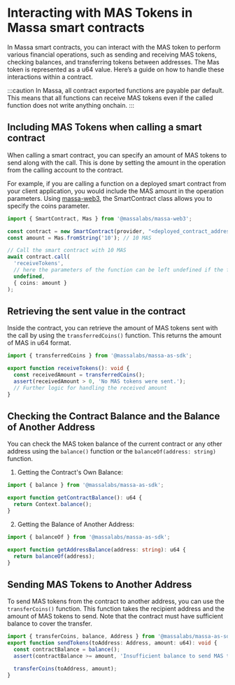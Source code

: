 # Interacting with MAS Tokens in Massa smart contracts
In Massa smart contracts, you can interact with the MAS token to perform various financial operations, such as sending and receiving MAS tokens, checking balances, and transferring tokens between addresses.
The Mas token is represented as a u64 value.
Here’s a guide on how to handle these interactions within a contract.

:::caution
In Massa, all contract exported functions are payable par default. This means that all functions can receive MAS tokens even if the called function does not write anything onchain.
:::

## Including MAS Tokens when calling a smart contract
When calling a smart contract, you can specify an amount of MAS tokens to send along with the call. This is done by setting the amount in the operation from the calling account to the contract.

For example, if you are calling a function on a deployed smart contract from your client application, you would include the MAS amount in the operation parameters.
Using [massa-web3](https://github.com/massalabs/massa-web3), the SmartContract class allows you to specify the coins parameter.

```ts
import { SmartContract, Mas } from '@massalabs/massa-web3';

const contract = new SmartContract(provider, "<deployed_contract_address>");
const amount = Mas.fromString('10'); // 10 MAS

// Call the smart contract with 10 MAS
await contract.call(
  'receiveTokens',
  // here the parameters of the function can be left undefined if the function does not require any
  undefined,
  { coins: amount }
);
```

## Retrieving the sent value in the contract

Inside the contract, you can retrieve the amount of MAS tokens sent with the call by using the `transferredCoins()` function. This returns the amount of MAS in u64 format.

```ts
import { transferredCoins } from '@massalabs/massa-as-sdk';

export function receiveTokens(): void {
  const receivedAmount = transferredCoins();
  assert(receivedAmount > 0, 'No MAS tokens were sent.');
  // Further logic for handling the received amount
}
```

## Checking the Contract Balance and the Balance of Another Address
You can check the MAS token balance of the current contract or any other address using the `balance()` function or the `balanceOf(address: string)` function.

1. Getting the Contract's Own Balance:

```ts
import { balance } from '@massalabs/massa-as-sdk';

export function getContractBalance(): u64 {
  return Context.balance();
}
```

2. Getting the Balance of Another Address:

```ts
import { balanceOf } from '@massalabs/massa-as-sdk';

export function getAddressBalance(address: string): u64 {
  return balanceOf(address);
}
```

## Sending MAS Tokens to Another Address
To send MAS tokens from the contract to another address, you can use the `transferCoins()` function. This function takes the recipient address and the amount of MAS tokens to send.
Note that the contract must have sufficient balance to cover the transfer.

```ts
import { transferCoins, balance, Address } from '@massalabs/massa-as-sdk';
export function sendTokens(toAddress: Address, amount: u64): void {
  const contractBalance = balance();
  assert(contractBalance >= amount, 'Insufficient balance to send MAS tokens');

  transferCoins(toAddress, amount);
}
```